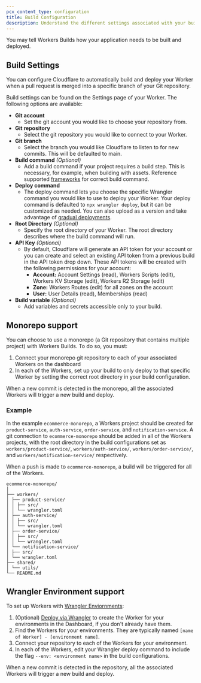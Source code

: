 ```yaml
---
pcx_content_type: configuration
title: Build Configuration
description: Understand the different settings associated with your build.
---
```


You may tell Workers Builds how your application needs to be built and deployed.

## Build Settings

You can configure Cloudflare to automatically build and deploy your Worker when a pull request is merged into a specific branch of your Git repository.

Build settings can be found on the Settings page of your Worker. The following options are available:

- **Git account**
  - Set the git account you would like to choose your repository from.
- **Git repository**
  - Select the git repository you would like to connect to your Worker.
- **Git branch**
  - Select the branch you would like Cloudflare to listen to for new commits. This will be defaulted to main.
- **Build command** _(Optional)_
  - Add a build command if your project requires a build step. This is necessary, for example, when building with assets. Reference supported [frameworks](/workers/frameworks/) for correct build command.
- **Deploy command**
  - The deploy command lets you choose the specific Wrangler command you would like to use to deploy your Worker. Your deploy command is defaulted to `npx wrangler deploy`, but it can be customized as needed. You can also upload as a version and take advantage of [gradual deployments](/workers/configuration/versions-and-deployments/gradual-deployments/).
- **Root Directory** _(Optional)_
  - Specify the root directory of your Worker. The root directory describes where the build command will run.
- **API Key** _(Optional)_
  - By default, Cloudflare will generate an API token for your account or you can create and select an existing API token from a previous build in the API token drop down. These API tokens will be created with the following permissions for your account:
    - **Account:** Account Settings (read), Workers Scripts (edit), Workers KV Storage (edit), Workers R2 Storage (edit)
    - **Zone:** Workers Routes (edit) for all zones on the account
    - **User:** User Details (read), Memberships (read)
- **Build variable** _(Optional)_
  - Add variables and secrets accessible only to your build.

## Monorepo support

You can choose to use a monorepo (a Git repository that contains multiple project) with Workers Builds. To do so, you must:

1. Connect your monorepo git repository to each of your associated Workers on the dashboard
2. In each of the Workers, set up your build to only deploy to that specific Worker by setting the correct root directory in your build configuration.

When a new commit is detected in the monorepo, all the associated Workers will trigger a new build and deploy.

### Example

In the example `ecommerce-monorepo`, a Workers project should be created for `product-service`, `auth-service`, `order-service`, and `notification-service`. A git connection to `ecommerce-monorepo` should be added in all of the Workers projects, with the root directory in the build configurations set as `workers/product-service/`, `workers/auth-service/`, `workers/order-service/`, and `workers/notification-service/` respectively.

When a push is made to `ecommerce-monorepo`, a build will be triggered for all of the Workers.

```
ecommerce-monorepo/
│
├── workers/
│ ├── product-service/
│ │ ├── src/
│ │ └── wrangler.toml
│ ├── auth-service/
│ │ ├── src/
│ │ └── wrangler.toml
│ ├── order-service/
│ │ ├── src/
│ │ └── wrangler.toml
│ └── notification-service/
│ ├── src/
│ └── wrangler.toml
├── shared/
│ └── utils/
└── README.md
```

## Wrangler Environment support

To set up Workers with [Wrangler Enviornments](/workers/wrangler/environments/):

1. (Optional) [Deploy via Wrangler](/workers/wrangler/commands/#deploy) to create the Worker for your environments in the Dashboard, if you don't already have them.
2. Find the Workers for your environments. They are typically named `[name of Worker] - [environment name]`.
3. Connect your repository to each of the Workers for your environment.
4. In each of the Workers, edit your Wrangler deploy command to include the flag `--env: <environment name>` in the build configurations.

When a new commit is detected in the repository, all the associated Workers will trigger a new build and deploy.
